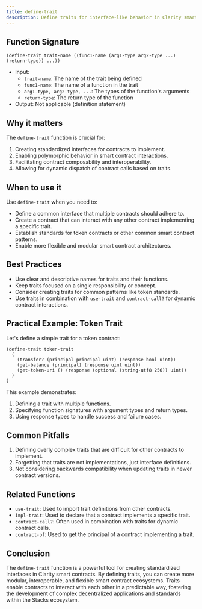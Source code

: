 ```yaml
---
title: define-trait
description: Define traits for interface-like behavior in Clarity smart contracts.
---
```


## Function Signature

```clarity
(define-trait trait-name ((func1-name (arg1-type arg2-type ...) (return-type)) ...))
```

- Input: 
  - `trait-name`: The name of the trait being defined
  - `func1-name`: The name of a function in the trait
  - `arg1-type, arg2-type, ...`: The types of the function's arguments
  - `return-type`: The return type of the function
- Output: Not applicable (definition statement)

## Why it matters

The `define-trait` function is crucial for:

1. Creating standardized interfaces for contracts to implement.
2. Enabling polymorphic behavior in smart contract interactions.
3. Facilitating contract composability and interoperability.
4. Allowing for dynamic dispatch of contract calls based on traits.

## When to use it

Use `define-trait` when you need to:

- Define a common interface that multiple contracts should adhere to.
- Create a contract that can interact with any other contract implementing a specific trait.
- Establish standards for token contracts or other common smart contract patterns.
- Enable more flexible and modular smart contract architectures.

## Best Practices

- Use clear and descriptive names for traits and their functions.
- Keep traits focused on a single responsibility or concept.
- Consider creating traits for common patterns like token standards.
- Use traits in combination with `use-trait` and `contract-call?` for dynamic contract interactions.

## Practical Example: Token Trait

Let's define a simple trait for a token contract:

```clarity
(define-trait token-trait
  (
    (transfer? (principal principal uint) (response bool uint))
    (get-balance (principal) (response uint uint))
    (get-token-uri () (response (optional (string-utf8 256)) uint))
  )
)
```

This example demonstrates:
1. Defining a trait with multiple functions.
2. Specifying function signatures with argument types and return types.
3. Using response types to handle success and failure cases.

## Common Pitfalls

1. Defining overly complex traits that are difficult for other contracts to implement.
2. Forgetting that traits are not implementations, just interface definitions.
3. Not considering backwards compatibility when updating traits in newer contract versions.

## Related Functions

- `use-trait`: Used to import trait definitions from other contracts.
- `impl-trait`: Used to declare that a contract implements a specific trait.
- `contract-call?`: Often used in combination with traits for dynamic contract calls.
- `contract-of`: Used to get the principal of a contract implementing a trait.

## Conclusion

The `define-trait` function is a powerful tool for creating standardized interfaces in Clarity smart contracts. By defining traits, you can create more modular, interoperable, and flexible smart contract ecosystems. Traits enable contracts to interact with each other in a predictable way, fostering the development of complex decentralized applications and standards within the Stacks ecosystem.

